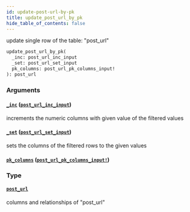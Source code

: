 ```yaml
---
id: update-post-url-by-pk
title: update_post_url_by_pk
hide_table_of_contents: false
---
```


update single row of the table: "post_url"

```graphql
update_post_url_by_pk(
  _inc: post_url_inc_input
  _set: post_url_set_input
  pk_columns: post_url_pk_columns_input!
): post_url
```

### Arguments

#### [`_inc`](#) ([`post_url_inc_input`](../inputs/post-url-inc-input))

increments the numeric columns with given value of the filtered values

#### [`_set`](#) ([`post_url_set_input`](../inputs/post-url-set-input))

sets the columns of the filtered rows to the given values

#### [`pk_columns`](#) ([`post_url_pk_columns_input!`](../inputs/post-url-pk-columns-input))

### Type

#### [`post_url`](../objects/post-url)

columns and relationships of "post_url"
